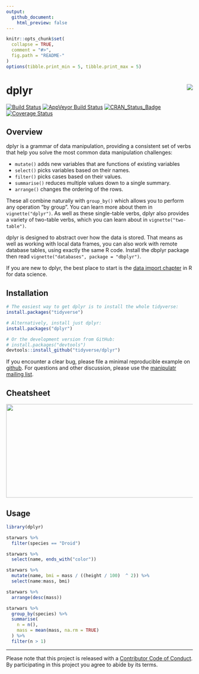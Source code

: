 ```yaml
---
output:
  github_document:
    html_preview: false
---
```


<!-- README.md is generated from README.Rmd. Please edit that file -->

```r
knitr::opts_chunk$set(
  collapse = TRUE,
  comment = "#>",
  fig.path = "README-"
)
options(tibble.print_min = 5, tibble.print_max = 5)
```

# dplyr <img src="man/figures/logo.png" align="right" />

[![Build Status](https://travis-ci.org/tidyverse/dplyr.svg?branch=master)](https://travis-ci.org/tidyverse/dplyr)
[![AppVeyor Build Status](https://ci.appveyor.com/api/projects/status/github/tidyverse/dplyr?branch=master&svg=true)](https://ci.appveyor.com/project/tidyverse/dplyr)
[![CRAN_Status_Badge](http://www.r-pkg.org/badges/version/dplyr)](http://cran.r-project.org/package=dplyr)
[![Coverage Status](https://codecov.io/gh/tidyverse/dplyr/branch/master/graph/badge.svg)](https://codecov.io/gh/tidyverse/dplyr?branch=master)

## Overview

dplyr is a grammar of data manipulation, providing a consistent set of verbs that help you solve the most common data manipulation challenges:

* `mutate()` adds new variables that are functions of existing variables
* `select()` picks variables based on their names.
* `filter()` picks cases based on their values.
* `summarise()` reduces multiple values down to a single summary.
* `arrange()` changes the ordering of the rows.

These all combine naturally with `group_by()` which allows you to perform any operation "by group". You can learn more about them in `vignette("dplyr")`. As well as these single-table verbs, dplyr also provides a variety of two-table verbs, which you can learn about in `vignette("two-table")`.

dplyr is designed to abstract over how the data is stored. That means as well as working with local data frames, you can also work with remote database tables, using exactly the same R code. Install the dbplyr package then read `vignette("databases", package = "dbplyr")`.

If you are new to dplyr, the best place to start is the 
[data import chapter](http://r4ds.had.co.nz/transform.html) in R 
for data science.

## Installation

```r
# The easiest way to get dplyr is to install the whole tidyverse:
install.packages("tidyverse")

# Alternatively, install just dplyr:
install.packages("dplyr")

# Or the development version from GitHub:
# install.packages("devtools")
devtools::install_github("tidyverse/dplyr")
```

If you encounter a clear bug, please file a minimal reproducible example on [github](https://github.com/tidyverse/dplyr/issues). For questions and other discussion, please use the [manipulatr mailing list](https://groups.google.com/group/manipulatr).

## Cheatsheet

<a href="https://github.com/rstudio/cheatsheets/blob/master/data-transformation.pdf"><img src="https://raw.githubusercontent.com/rstudio/cheatsheets/master/pngs/thumbnails/data-transformation-cheatsheet-thumbs.png" width="630" height="252"/></a>  

## Usage

```r
library(dplyr)

starwars %>% 
  filter(species == "Droid")

starwars %>% 
  select(name, ends_with("color"))

starwars %>% 
  mutate(name, bmi = mass / ((height / 100)  ^ 2)) %>%
  select(name:mass, bmi)

starwars %>% 
  arrange(desc(mass))

starwars %>%
  group_by(species) %>%
  summarise(
    n = n(),
    mass = mean(mass, na.rm = TRUE)
  ) %>%
  filter(n > 1)
```



---
Please note that this project is released with a [Contributor Code of Conduct](CONDUCT.md).
By participating in this project you agree to abide by its terms.
